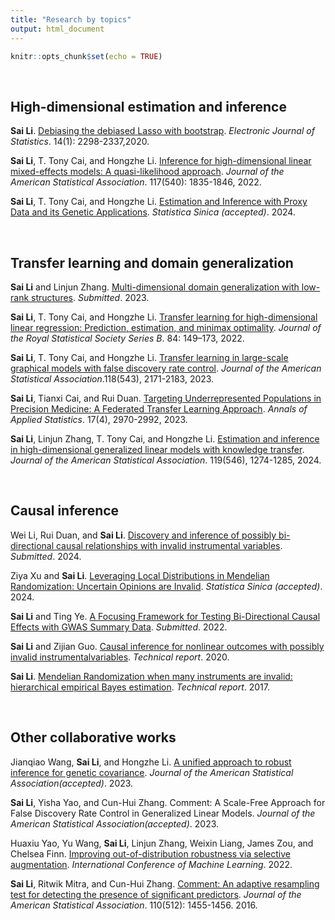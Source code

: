 ```yaml
---
title: "Research by topics"
output: html_document
---
```


```r
knitr::opts_chunk$set(echo = TRUE)
```

&nbsp;

## High-dimensional estimation and inference

**Sai Li**. [Debiasing the debiased Lasso with bootstrap]( https://arxiv.org/abs/1711.03613). *Electronic Journal of Statistics*. 14(1): 2298-2337,2020. 

**Sai Li**, T. Tony Cai, and Hongzhe Li. [Inference for high-dimensional linear mixed-effects models: A quasi-likelihood approach](https://arxiv.org/abs/1907.06116). *Journal of the American Statistical Association*. 117(540): 1835-1846, 2022.

**Sai Li**, T. Tony Cai, and Hongzhe Li. [Estimation and Inference with Proxy Data and its Genetic Applications](https://arxiv.org/abs/2201.03727). *Statistica Sinica (accepted)*. 2024.




&nbsp;

## Transfer learning and domain generalization

**Sai Li** and Linjun Zhang. [Multi-dimensional domain generalization with low-rank structures](https://arxiv.org/abs/2309.09555). *Submitted*. 2023.

**Sai Li**, T. Tony Cai, and Hongzhe Li. [Transfer learning for high-dimensional linear regression: Prediction, estimation, and minimax optimality](https://academic.oup.com/jrsssb/article/84/1/149/7056104). *Journal of the Royal Statistical Society Series B*. 84: 149–173, 2022.

**Sai Li**, T. Tony Cai, and Hongzhe Li. [Transfer learning in large-scale graphical models with false discovery rate control](https://www.tandfonline.com/doi/abs/10.1080/01621459.2022.2044333). *Journal of the American Statistical Association*.118(543), 2171-2183, 2023.

**Sai Li**, Tianxi Cai, and Rui Duan. [Targeting Underrepresented Populations in Precision Medicine: A Federated Transfer Learning Approach](https://projecteuclid.org/journals/annals-of-applied-statistics/volume-17/issue-4/Targeting-underrepresented-populations-in-precision-medicine--A-federated-transfer/10.1214/23-AOAS1747.short). *Annals of Applied Statistics*. 17(4), 2970-2992, 2023.

**Sai Li**, Linjun Zhang, T. Tony Cai, and Hongzhe Li. [Estimation and inference in high-dimensional generalized linear models with knowledge transfer](https://www.tandfonline.com/doi/full/10.1080/01621459.2023.2184373). *Journal of the American Statistical Association*. 119(546), 1274-1285, 2024.




&nbsp;

## Causal inference

Wei Li, Rui Duan, and **Sai Li**. [Discovery and inference of possibly bi-directional causal relationships with invalid instrumental variables](https://arxiv.org/abs/2407.11646). *Submitted*. 2024.

Ziya Xu and **Sai Li**. [Leveraging Local Distributions in Mendelian Randomization: Uncertain Opinions are Invalid](https://arxiv.org/abs/2402.02329). *Statistica Sinica (accepted)*. 2024.

**Sai Li** and Ting Ye. [A Focusing Framework for Testing Bi-Directional Causal Effects with GWAS Summary Data](https://arxiv.org/abs/2203.06887). *Submitted*. 2022.

**Sai Li** and Zijian Guo. [Causal inference for nonlinear outcomes with possibly invalid instrumentalvariables](http://arxiv.org/abs/2010.09922). *Technical report*. 2020.


**Sai Li**. 
 [Mendelian Randomization when many instruments are invalid: hierarchical empirical Bayes estimation](https://arxiv.org/abs/1706.01389). *Technical report*. 2017.

&nbsp;

## Other collaborative works

Jianqiao Wang, **Sai Li**, and Hongzhe Li. [A unified approach to robust inference for genetic covariance](https://arxiv.org/abs/2106.04106). *Journal of the American Statistical Association(accepted)*. 2023.

**Sai Li**, Yisha Yao, and Cun-Hui Zhang.
Comment: A Scale-Free Approach for False Discovery Rate Control in Generalized Linear Models. *Journal of the American Statistical Association(accepted)*. 2023.

Huaxiu Yao, Yu Wang, **Sai Li**, Linjun Zhang, Weixin Liang, James Zou, and Chelsea Finn. [ Improving out-of-distribution robustness via selective augmentation](https://arxiv.org/abs/2201.00299). *International Conference of Machine Learning*. 2022.


**Sai Li**, Ritwik Mitra, and Cun-Hui Zhang.
[Comment: An adaptive resampling test for detecting the presence of significant predictors](   http://dx.doi.org/10.1080/01621459.2015.1106404). *Journal of the American Statistical Association*. 110(512): 1455-1456. 2016.




